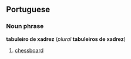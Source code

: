 ==Portuguese==
===Noun phrase===
'''tabuleiro de xadrez''' (''plural'' '''tabuleiros de xadrez''')

#[[chessboard]]